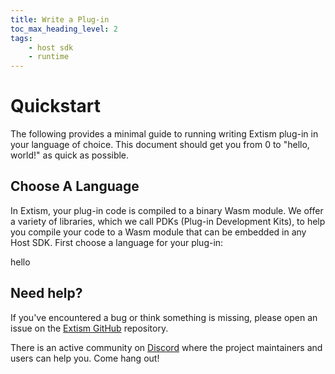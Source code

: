 ```yaml
---
title: Write a Plug-in
toc_max_heading_level: 2
tags:
    - host sdk
    - runtime
---
```


# Quickstart

The following provides a minimal guide to running writing Extism plug-in in your language
of choice. This document should get you from 0 to "hello, world!" as quick as possible.

## Choose A Language

In Extism, your plug-in code is compiled to a binary Wasm module.
We offer a variety of libraries, which we call PDKs (Plug-in Development Kits), to help you compile
your code to a Wasm module that can be embedded in any Host SDK.
First choose a language for your plug-in:


<Tabs>
  <TabItem value="Rust" label="Rust" default>

  hello

  </TabItem>
  <TabItem value="Javascript" label="Javascript">
  </TabItem>
  <TabItem value="Go" label="Go">
  </TabItem>
  <TabItem value="C" label="C">
  </TabItem>
  <TabItem value="C++" label="C++">
  </TabItem>
  <TabItem value="Haskell" label="Haskell">
  </TabItem>
  <TabItem value="Zig" label="Zig">
  </TabItem>
  <TabItem value="C#" label="C#">
  </TabItem>
  <TabItem value="F#" label="F#">
  </TabItem>
</Tabs>


## Need help?

If you've encountered a bug or think something is missing, please open an issue on the [Extism GitHub](https://github.com/extism/extism) repository.

There is an active community on [Discord](https://discord.gg/cx3usBCWnc) where the project maintainers and users can help you. Come hang out!
